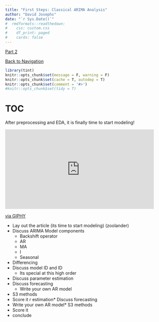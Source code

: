 ```yaml
---
title: "First Steps: Classical ARIMA Analysis"
author: "David Josephs"
date: "`r Sys.Date()`"
#  rmdformats::readthedown:
#    css: custom.css
#    df_print: paged
#    cards: false
---
```


[Part 2](tsEDA.html)

[Back to Navigation](DSblog.html)

```r
library(tint)
knitr::opts_chunk$set(message = F, warning = F)
knitr::opts_chunk$set(cache = T, autodep = T)
knitr::opts_chunk$set(comment = '#>')
#knitr::opts_chunk$set(tidy = T)
```

# TOC

After preprocessing and EDA, it is finally time to start modeling!

<iframe src="https://giphy.com/embed/l3mZby3wcSn2anFAY" width="480" height="256" frameBorder="0" class="giphy-embed" allowFullScreen></iframe><p><a href="https://giphy.com/gifs/producthunt-zoolander-l3mZby3wcSn2anFAY">via GIPHY</a></p>

* Lay out the article (its time to start modeling) (zoolander)
* Discuss ARIMA Model components
  * Backshift operator
  * AR
  * MA
  * I
  * Seasonal
* Differencing
* Discuss model ID and ID
  * Its special at this high order
* Discuss parameter estimation
* Discuss forecasting
  * Write your own AR model
* S3 methods
* Score it
r estimation* Discuss forecasting
* Write your own AR model* S3 methods
* Score it
* conclude
